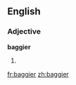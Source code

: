 ==English==

===Adjective===
'''baggier'''

# {{comparative of|[[baggy]]}}

[[fr:baggier]]
[[zh:baggier]]